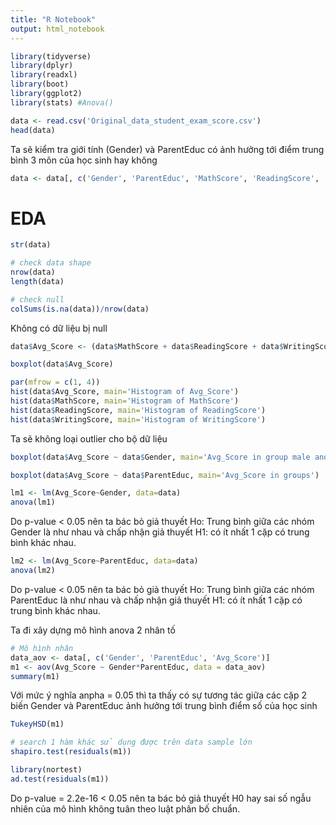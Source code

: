 ```yaml
---
title: "R Notebook"
output: html_notebook
---
```

```r
library(tidyverse)
library(dplyr)
library(readxl)
library(boot)
library(ggplot2)
library(stats) #Anova()
```

```r
data <- read.csv('Original_data_student_exam_score.csv')
head(data)
```

Ta sẽ kiểm tra giới tính (Gender) và ParentEduc có ảnh hưởng tới điểm trung bình 3 môn của học sinh hay không

```r
data <- data[, c('Gender', 'ParentEduc', 'MathScore', 'ReadingScore', 'WritingScore')]
```


# EDA

```r
str(data)
```


```r
# check data shape
nrow(data)
length(data)
```

```r
# check null
colSums(is.na(data))/nrow(data)
```

Không có dữ liệu bị null

```r
data$Avg_Score <- (data$MathScore + data$ReadingScore + data$WritingScore)/3
```

```r
boxplot(data$Avg_Score)
```


```r
par(mfrow = c(1, 4))
hist(data$Avg_Score, main='Histogram of Avg_Score')
hist(data$MathScore, main='Histogram of MathScore')
hist(data$ReadingScore, main='Histogram of ReadingScore')
hist(data$WritingScore, main='Histogram of WritingScore')
```

Ta sẽ không loại outlier cho bộ dữ liệu

```r
boxplot(data$Avg_Score ~ data$Gender, main='Avg_Score in group male and female')
```


```r
boxplot(data$Avg_Score ~ data$ParentEduc, main='Avg_Score in groups')
```


```r
lm1 <- lm(Avg_Score~Gender, data=data) 
anova(lm1)
```
Do p-value < 0.05 nên ta bác bỏ giả thuyết Ho: Trung bình giữa các nhóm Gender là như nhau và chấp nhận giả thuyết H1: có ít nhất 1 cặp có trung bình khác nhau.

```r
lm2 <- lm(Avg_Score~ParentEduc, data=data) 
anova(lm2)
```
Do p-value < 0.05 nên ta bác bỏ giả thuyết Ho: Trung bình giữa các nhóm ParentEduc là như nhau và chấp nhận giả thuyết H1: có ít nhất 1 cặp có trung bình khác nhau.

Ta đi xây dựng mô hình anova 2 nhân tố

```r
# Mô hình nhân
data_aov <- data[, c('Gender', 'ParentEduc', 'Avg_Score')]
m1 <- aov(Avg_Score ~ Gender*ParentEduc, data = data_aov)
summary(m1)
```
Với mức ý nghĩa anpha = 0.05 thì ta thấy có sự tương tác giữa các cặp 2 biến Gender và ParentEduc ảnh hưởng tới trung bình điểm số của học sinh


```r
TukeyHSD(m1)
```
```r
# search 1 hàm khác sử dụng được trên data sample lớn
shapiro.test(residuals(m1))
```
```r
library(nortest)
ad.test(residuals(m1))
```

Do p-value = 2.2e-16 < 0.05 nên ta bác bỏ giả thuyết H0 hay sai số ngẫu nhiên của mô hình không tuân theo luật phân bố chuẩn.